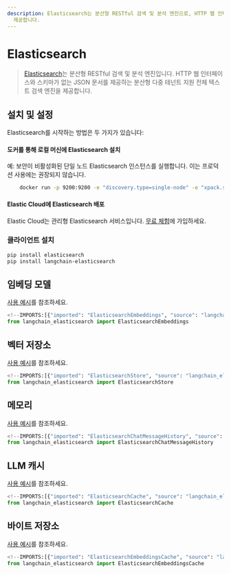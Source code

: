 ```yaml
---
description: Elasticsearch는 분산형 RESTful 검색 및 분석 엔진으로, HTTP 웹 인터페이스와 스키마 없는 JSON 문서를
  제공합니다.
---
```


# Elasticsearch

> [Elasticsearch](https://www.elastic.co/elasticsearch/)는 분산형 RESTful 검색 및 분석 엔진입니다.
HTTP 웹 인터페이스와 스키마가 없는 JSON 문서를 제공하는 분산형 다중 테넌트 지원 전체 텍스트 검색 엔진을 제공합니다.

## 설치 및 설정

Elasticsearch를 시작하는 방법은 두 가지가 있습니다:

#### 도커를 통해 로컬 머신에 Elasticsearch 설치

예: 보안이 비활성화된 단일 노드 Elasticsearch 인스턴스를 실행합니다. 이는 프로덕션 사용에는 권장되지 않습니다.

```bash
    docker run -p 9200:9200 -e "discovery.type=single-node" -e "xpack.security.enabled=false" -e "xpack.security.http.ssl.enabled=false" docker.elastic.co/elasticsearch/elasticsearch:8.9.0
```


#### Elastic Cloud에 Elasticsearch 배포

Elastic Cloud는 관리형 Elasticsearch 서비스입니다. [무료 체험](https://cloud.elastic.co/registration?utm_source=langchain&utm_content=documentation)에 가입하세요.

### 클라이언트 설치

```bash
pip install elasticsearch
pip install langchain-elasticsearch
```


## 임베딩 모델

[사용 예시](/docs/integrations/text_embedding/elasticsearch)를 참조하세요.

```python
<!--IMPORTS:[{"imported": "ElasticsearchEmbeddings", "source": "langchain_elasticsearch", "docs": "https://api.python.langchain.com/en/latest/embeddings/langchain_elasticsearch.embeddings.ElasticsearchEmbeddings.html", "title": "Elasticsearch"}]-->
from langchain_elasticsearch import ElasticsearchEmbeddings
```


## 벡터 저장소

[사용 예시](/docs/integrations/vectorstores/elasticsearch)를 참조하세요.

```python
<!--IMPORTS:[{"imported": "ElasticsearchStore", "source": "langchain_elasticsearch", "docs": "https://api.python.langchain.com/en/latest/vectorstores/langchain_elasticsearch.vectorstores.ElasticsearchStore.html", "title": "Elasticsearch"}]-->
from langchain_elasticsearch import ElasticsearchStore
```


## 메모리

[사용 예시](/docs/integrations/memory/elasticsearch_chat_message_history)를 참조하세요.

```python
<!--IMPORTS:[{"imported": "ElasticsearchChatMessageHistory", "source": "langchain_elasticsearch", "docs": "https://api.python.langchain.com/en/latest/chat_history/langchain_elasticsearch.chat_history.ElasticsearchChatMessageHistory.html", "title": "Elasticsearch"}]-->
from langchain_elasticsearch import ElasticsearchChatMessageHistory
```


## LLM 캐시

[사용 예시](/docs/integrations/llm_caching/#elasticsearch-cache)를 참조하세요.

```python
<!--IMPORTS:[{"imported": "ElasticsearchCache", "source": "langchain_elasticsearch", "docs": "https://api.python.langchain.com/en/latest/cache/langchain_elasticsearch.cache.ElasticsearchCache.html", "title": "Elasticsearch"}]-->
from langchain_elasticsearch import ElasticsearchCache
```


## 바이트 저장소

[사용 예시](/docs/integrations/stores/elasticsearch)를 참조하세요.

```python
<!--IMPORTS:[{"imported": "ElasticsearchEmbeddingsCache", "source": "langchain_elasticsearch", "docs": "https://api.python.langchain.com/en/latest/cache/langchain_elasticsearch.cache.ElasticsearchEmbeddingsCache.html", "title": "Elasticsearch"}]-->
from langchain_elasticsearch import ElasticsearchEmbeddingsCache
```